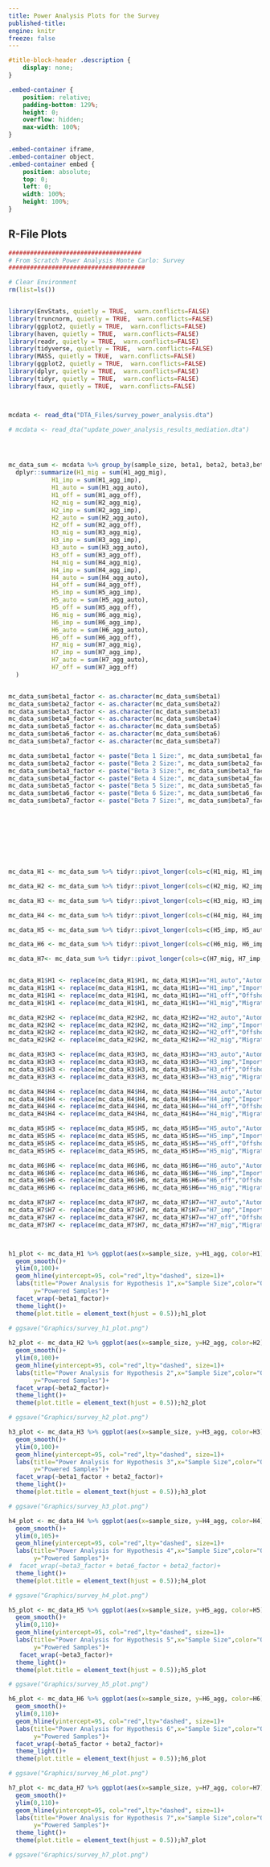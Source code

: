 ```yaml
---
title: Power Analysis Plots for the Survey
published-title: 
engine: knitr
freeze: false
---
```


```css
#title-block-header .description {
    display: none;
}
```

```css
.embed-container {
    position: relative;
    padding-bottom: 129%;
    height: 0;
    overflow: hidden;
    max-width: 100%;
}

.embed-container iframe,
.embed-container object,
.embed-container embed {
    position: absolute;
    top: 0;
    left: 0;
    width: 100%;
    height: 100%;
}
```
## R-File Plots


```r

#####################################
# From Scratch Power Analysis Monte Carlo: Survey
######################################

# Clear Environment
rm(list=ls())


library(EnvStats, quietly = TRUE,  warn.conflicts=FALSE)
library(truncnorm, quietly = TRUE,  warn.conflicts=FALSE)
library(ggplot2, quietly = TRUE,  warn.conflicts=FALSE)
library(haven, quietly = TRUE,  warn.conflicts=FALSE)
library(readr, quietly = TRUE,  warn.conflicts=FALSE)
library(tidyverse, quietly = TRUE,  warn.conflicts=FALSE)
library(MASS, quietly = TRUE,  warn.conflicts=FALSE)
library(ggplot2, quietly = TRUE,  warn.conflicts=FALSE)
library(dplyr, quietly = TRUE,  warn.conflicts=FALSE)
library(tidyr, quietly = TRUE,  warn.conflicts=FALSE)
library(faux, quietly = TRUE,  warn.conflicts=FALSE)



mcdata <- read_dta("DTA_Files/survey_power_analysis.dta")

# mcdata <- read_dta("update_power_analysis_results_mediation.dta")




mc_data_sum <- mcdata %>% group_by(sample_size, beta1, beta2, beta3,beta4,beta5,beta6,beta7) %>%
  dplyr::summarize(H1_mig = sum(H1_agg_mig),
            H1_imp = sum(H1_agg_imp),
            H1_auto = sum(H1_agg_auto),
            H1_off = sum(H1_agg_off),
            H2_mig = sum(H2_agg_mig),
            H2_imp = sum(H2_agg_imp),
            H2_auto = sum(H2_agg_auto),
            H2_off = sum(H2_agg_off),
            H3_mig = sum(H3_agg_mig),
            H3_imp = sum(H3_agg_imp),
            H3_auto = sum(H3_agg_auto),
            H3_off = sum(H3_agg_off),
            H4_mig = sum(H4_agg_mig),
            H4_imp = sum(H4_agg_imp),
            H4_auto = sum(H4_agg_auto),
            H4_off = sum(H4_agg_off),
            H5_imp = sum(H5_agg_imp),
            H5_auto = sum(H5_agg_auto),
            H5_off = sum(H5_agg_off),
            H6_mig = sum(H6_agg_mig),
            H6_imp = sum(H6_agg_imp),
            H6_auto = sum(H6_agg_auto),
            H6_off = sum(H6_agg_off),
            H7_mig = sum(H7_agg_mig),
            H7_imp = sum(H7_agg_imp),
            H7_auto = sum(H7_agg_auto),
            H7_off = sum(H7_agg_off)
  )


mc_data_sum$beta1_factor <- as.character(mc_data_sum$beta1)
mc_data_sum$beta2_factor <- as.character(mc_data_sum$beta2)
mc_data_sum$beta3_factor <- as.character(mc_data_sum$beta3)
mc_data_sum$beta4_factor <- as.character(mc_data_sum$beta4)
mc_data_sum$beta5_factor <- as.character(mc_data_sum$beta5)
mc_data_sum$beta6_factor <- as.character(mc_data_sum$beta6)
mc_data_sum$beta7_factor <- as.character(mc_data_sum$beta7)

mc_data_sum$beta1_factor <- paste("Beta 1 Size:", mc_data_sum$beta1_factor, sep = " ")
mc_data_sum$beta2_factor <- paste("Beta 2 Size:", mc_data_sum$beta2_factor, sep = " ")
mc_data_sum$beta3_factor <- paste("Beta 3 Size:", mc_data_sum$beta3_factor, sep = " ")
mc_data_sum$beta4_factor <- paste("Beta 4 Size:", mc_data_sum$beta4_factor, sep = " ")
mc_data_sum$beta5_factor <- paste("Beta 5 Size:", mc_data_sum$beta5_factor, sep = " ")
mc_data_sum$beta6_factor <- paste("Beta 6 Size:", mc_data_sum$beta6_factor, sep = " ")
mc_data_sum$beta7_factor <- paste("Beta 7 Size:", mc_data_sum$beta7_factor, sep = " ")









mc_data_H1 <- mc_data_sum %>% tidyr::pivot_longer(cols=c(H1_mig, H1_imp, H1_auto, H1_off), names_to = "H1",values_to = "H1_agg")

mc_data_H2 <- mc_data_sum %>% tidyr::pivot_longer(cols=c(H2_mig, H2_imp, H2_auto, H2_off), names_to = "H2",values_to = "H2_agg")

mc_data_H3 <- mc_data_sum %>% tidyr::pivot_longer(cols=c(H3_mig, H3_imp, H3_auto, H3_off), names_to = "H3",values_to = "H3_agg")

mc_data_H4 <- mc_data_sum %>% tidyr::pivot_longer(cols=c(H4_mig, H4_imp, H4_auto, H4_off), names_to = "H4",values_to = "H4_agg")

mc_data_H5 <- mc_data_sum %>% tidyr::pivot_longer(cols=c(H5_imp, H5_auto, H5_off), names_to = "H5",values_to = "H5_agg")

mc_data_H6 <- mc_data_sum %>% tidyr::pivot_longer(cols=c(H6_mig, H6_imp, H6_auto, H6_off), names_to = "H6",values_to = "H6_agg")

mc_data_H7<- mc_data_sum %>% tidyr::pivot_longer(cols=c(H7_mig, H7_imp, H7_auto, H7_off), names_to = "H7",values_to = "H7_agg")


mc_data_H1$H1 <- replace(mc_data_H1$H1, mc_data_H1$H1=="H1_auto","Automation")
mc_data_H1$H1 <- replace(mc_data_H1$H1, mc_data_H1$H1=="H1_imp","Imports")
mc_data_H1$H1 <- replace(mc_data_H1$H1, mc_data_H1$H1=="H1_off","Offshoring")
mc_data_H1$H1 <- replace(mc_data_H1$H1, mc_data_H1$H1=="H1_mig","Migration")

mc_data_H2$H2 <- replace(mc_data_H2$H2, mc_data_H2$H2=="H2_auto","Automation")
mc_data_H2$H2 <- replace(mc_data_H2$H2, mc_data_H2$H2=="H2_imp","Imports")
mc_data_H2$H2 <- replace(mc_data_H2$H2, mc_data_H2$H2=="H2_off","Offshoring")
mc_data_H2$H2 <- replace(mc_data_H2$H2, mc_data_H2$H2=="H2_mig","Migration")

mc_data_H3$H3 <- replace(mc_data_H3$H3, mc_data_H3$H3=="H3_auto","Automation")
mc_data_H3$H3 <- replace(mc_data_H3$H3, mc_data_H3$H3=="H3_imp","Imports")
mc_data_H3$H3 <- replace(mc_data_H3$H3, mc_data_H3$H3=="H3_off","Offshoring")
mc_data_H3$H3 <- replace(mc_data_H3$H3, mc_data_H3$H3=="H3_mig","Migration")

mc_data_H4$H4 <- replace(mc_data_H4$H4, mc_data_H4$H4=="H4_auto","Automation")
mc_data_H4$H4 <- replace(mc_data_H4$H4, mc_data_H4$H4=="H4_imp","Imports")
mc_data_H4$H4 <- replace(mc_data_H4$H4, mc_data_H4$H4=="H4_off","Offshoring")
mc_data_H4$H4 <- replace(mc_data_H4$H4, mc_data_H4$H4=="H4_mig","Migration")

mc_data_H5$H5 <- replace(mc_data_H5$H5, mc_data_H5$H5=="H5_auto","Automation")
mc_data_H5$H5 <- replace(mc_data_H5$H5, mc_data_H5$H5=="H5_imp","Imports")
mc_data_H5$H5 <- replace(mc_data_H5$H5, mc_data_H5$H5=="H5_off","Offshoring")
mc_data_H5$H5 <- replace(mc_data_H5$H5, mc_data_H5$H5=="H5_mig","Migration")

mc_data_H6$H6 <- replace(mc_data_H6$H6, mc_data_H6$H6=="H6_auto","Automation")
mc_data_H6$H6 <- replace(mc_data_H6$H6, mc_data_H6$H6=="H6_imp","Imports")
mc_data_H6$H6 <- replace(mc_data_H6$H6, mc_data_H6$H6=="H6_off","Offshoring")
mc_data_H6$H6 <- replace(mc_data_H6$H6, mc_data_H6$H6=="H6_mig","Migration")

mc_data_H7$H7 <- replace(mc_data_H7$H7, mc_data_H7$H7=="H7_auto","Automation")
mc_data_H7$H7 <- replace(mc_data_H7$H7, mc_data_H7$H7=="H7_imp","Imports")
mc_data_H7$H7 <- replace(mc_data_H7$H7, mc_data_H7$H7=="H7_off","Offshoring")
mc_data_H7$H7 <- replace(mc_data_H7$H7, mc_data_H7$H7=="H7_mig","Migration")



h1_plot <- mc_data_H1 %>% ggplot(aes(x=sample_size, y=H1_agg, color=H1))+
  geom_smooth()+
  ylim(0,100)+
  geom_hline(yintercept=95, col="red",lty="dashed", size=1)+
  labs(title="Power Analysis for Hypothesis 1",x="Sample Size",color="Outcome Variable",
       y="Powered Samples")+
  facet_wrap(~beta1_factor)+
  theme_light()+
  theme(plot.title = element_text(hjust = 0.5));h1_plot
  
# ggsave("Graphics/survey_h1_plot.png")

h2_plot <- mc_data_H2 %>% ggplot(aes(x=sample_size, y=H2_agg, color=H2))+
  geom_smooth()+
  ylim(0,100)+
  geom_hline(yintercept=95, col="red",lty="dashed", size=1)+
  labs(title="Power Analysis for Hypothesis 2",x="Sample Size",color="Outcome Variable",
       y="Powered Samples")+
  facet_wrap(~beta2_factor)+
  theme_light()+
  theme(plot.title = element_text(hjust = 0.5));h2_plot

# ggsave("Graphics/survey_h2_plot.png")

h3_plot <- mc_data_H3 %>% ggplot(aes(x=sample_size, y=H3_agg, color=H3))+
  geom_smooth()+
  ylim(0,100)+
  geom_hline(yintercept=95, col="red",lty="dashed", size=1)+
  labs(title="Power Analysis for Hypothesis 3",x="Sample Size",color="Outcome Variable",
       y="Powered Samples")+
  facet_wrap(~beta1_factor + beta2_factor)+
  theme_light()+
  theme(plot.title = element_text(hjust = 0.5));h3_plot

# ggsave("Graphics/survey_h3_plot.png")

h4_plot <- mc_data_H4 %>% ggplot(aes(x=sample_size, y=H4_agg, color=H4))+
  geom_smooth()+
  ylim(0,105)+
  geom_hline(yintercept=95, col="red",lty="dashed", size=1)+
  labs(title="Power Analysis for Hypothesis 4",x="Sample Size",color="Outcome Variable",
       y="Powered Samples")+
#  facet_wrap(~beta3_factor + beta6_factor + beta2_factor)+
  theme_light()+
  theme(plot.title = element_text(hjust = 0.5));h4_plot

# ggsave("Graphics/survey_h4_plot.png")

h5_plot <- mc_data_H5 %>% ggplot(aes(x=sample_size, y=H5_agg, color=H5))+
  geom_smooth()+
  ylim(0,110)+
  geom_hline(yintercept=95, col="red",lty="dashed", size=1)+
  labs(title="Power Analysis for Hypothesis 5",x="Sample Size",color="Outcome Variable",
       y="Powered Samples")+
   facet_wrap(~beta3_factor)+
  theme_light()+
  theme(plot.title = element_text(hjust = 0.5));h5_plot

# ggsave("Graphics/survey_h5_plot.png")

h6_plot <- mc_data_H6 %>% ggplot(aes(x=sample_size, y=H6_agg, color=H6))+
  geom_smooth()+
  ylim(0,110)+
  geom_hline(yintercept=95, col="red",lty="dashed", size=1)+
  labs(title="Power Analysis for Hypothesis 6",x="Sample Size",color="Outcome Variable",
       y="Powered Samples")+
  facet_wrap(~beta5_factor + beta2_factor)+
  theme_light()+
  theme(plot.title = element_text(hjust = 0.5));h6_plot

# ggsave("Graphics/survey_h6_plot.png")

h7_plot <- mc_data_H7 %>% ggplot(aes(x=sample_size, y=H7_agg, color=H7))+
  geom_smooth()+
  ylim(0,110)+
  geom_hline(yintercept=95, col="red",lty="dashed", size=1)+
  labs(title="Power Analysis for Hypothesis 7",x="Sample Size",color="Outcome Variable",
       y="Powered Samples")+
  theme_light()+
  theme(plot.title = element_text(hjust = 0.5));h7_plot

# ggsave("Graphics/survey_h7_plot.png")




```